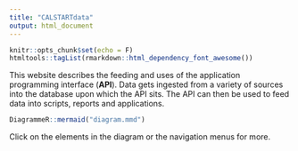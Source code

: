 ```yaml
---
title: "CALSTARTdata"
output: html_document
---
```


```r
knitr::opts_chunk$set(echo = F)
htmltools::tagList(rmarkdown::html_dependency_font_awesome())
```

This website describes the feeding and uses of the application programming interface (**API**). Data gets ingested from a variety of sources into the database upon which the API sits. The API can then be used to feed data into scripts, reports and applications.

```r
DiagrammeR::mermaid("diagram.mmd")
```

Click on the elements in the diagram or the navigation menus for more.
